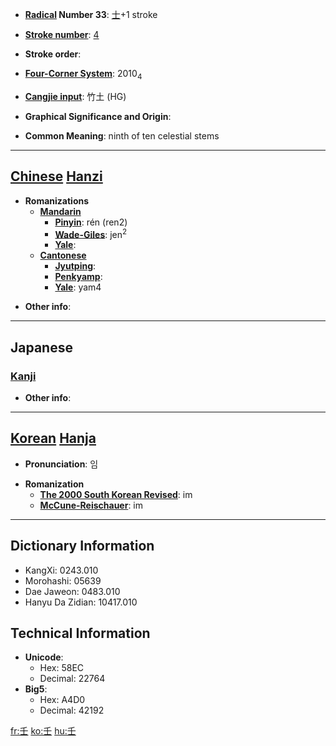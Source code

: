 * '''[[Wiktionary:Chinese radical index| Radical]] Number 33''': [[Wiktionary:Chinese radical index 士|士]]+1 stroke

* '''[[Wiktionary:Chinese total strokes index|Stroke number]]''': [[Wiktionary:Chinese total strokes index 4|4]]

* '''Stroke order''': 

* '''[[Wiktionary:Chinese four corner index|Four-Corner System]]''': 2010<sub>4</sub>

* '''[[Wiktionary:Chinese Cangjie index|Cangjie input]]''': 竹土 (HG)

* '''Graphical Significance and Origin''': 

* '''Common Meaning''': ninth of ten celestial stems

----

== [[Chinese]] [[Hanzi]] ==

* '''Romanizations'''
** '''[[Mandarin]]'''
*** '''[[Pinyin]]''': rén (ren2)
*** '''[[Wade-Giles]]''': jen<sup>2</sup>
*** '''[[Yale]]''': 
** '''[[Cantonese]]'''
*** '''[[Jyutping]]''':
*** '''[[Penkyamp]]''': 
*** '''[[Yale]]''': yam4

* '''Other info''': 

----

==Japanese==
===[[Kanji]]===
{{kanji|on readings=[[じん]] (jin), [[にん]] (nin)
|kun readings=[[みずのえ]] (mizunoe)
}}

* '''Other info''':  

----

== [[Korean]] [[Hanja]] ==

* '''Pronunciation''': 임

* '''Romanization'''
** '''[[The 2000 South Korean Revised Romanization|The 2000 South Korean Revised]]''': im
** '''[[McCune-Reischauer]]''': im

----

== Dictionary Information ==

* KangXi: 0243.010
* Morohashi: 05639
* Dae Jaweon: 0483.010
* Hanyu Da Zidian: 10417.010

== Technical Information ==

* '''Unicode''':
** Hex: 58EC
** Decimal: 22764
* '''Big5''':
** Hex: A4D0
** Decimal: 42192

[[fr:壬]]
[[ko:壬]]
[[hu:壬]]